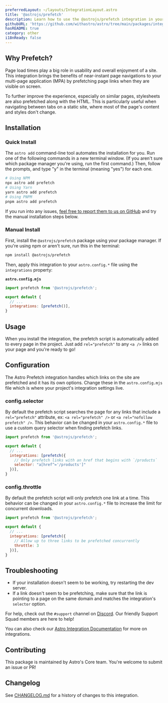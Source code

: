 ```yaml
---
preferredLayout: ~/layouts/IntegrationLayout.astro
title: '@astrojs/prefetch'
description: Learn how to use the @astrojs/prefetch integration in your Astro project.
githubURL: 'https://github.com/withastro/astro/tree/main/packages/integrations/prefetch/'
hasREADME: true
category: other
i18nReady: false
---
```




<DontEditWarning/>

## Why Prefetch?

Page load times play a big role in usability and overall enjoyment of a site. This integration brings the benefits of near-instant page navigations to your multi-page application (MPA) by prefetching page links when they are visible on screen.

To further improve the experience, especially on similar pages, stylesheets are also prefetched along with the HTML. This is particularly useful when navigating between tabs on a static site, where most of the page's content and styles don't change.

## Installation

### Quick Install

The `astro add` command-line tool automates the installation for you. Run one of the following commands in a new terminal window. (If you aren't sure which package manager you're using, run the first command.) Then, follow the prompts, and type "y" in the terminal (meaning "yes") for each one.

```sh
# Using NPM
npx astro add prefetch
# Using Yarn
yarn astro add prefetch
# Using PNPM
pnpm astro add prefetch
```

If you run into any issues, [feel free to report them to us on GitHub](https://github.com/withastro/astro/issues) and try the manual installation steps below.

### Manual Install

First, install the `@astrojs/prefetch` package using your package manager. If you're using npm or aren't sure, run this in the terminal:

```sh
npm install @astrojs/prefetch
```

Then, apply this integration to your `astro.config.*` file using the `integrations` property:

**`astro.config.mjs`**

```js
import prefetch from '@astrojs/prefetch';

export default {
  // ...
  integrations: [prefetch()],
}
```

## Usage

When you install the integration, the prefetch script is automatically added to every page in the project. Just add `rel="prefetch"` to any `<a />` links on your page and you're ready to go!

## Configuration

The Astro Prefetch integration handles which links on the site are prefetched and it has its own options. Change these in the `astro.config.mjs` file which is where your project's integration settings live.

### config.selector

By default the prefetch script searches the page for any links that include a `rel="prefetch"` attribute, ex: `<a rel="prefetch" />` or `<a rel="nofollow prefetch" />`. This behavior can be changed in your `astro.config.*` file to use a custom query selector when finding prefetch links.

```js
import prefetch from '@astrojs/prefetch';

export default {
  // ...
  integrations: [prefetch({
    // Only prefetch links with an href that begins with `/products`
    selector: "a[href^='/products']"
  })],
}
```

### config.throttle

By default the prefetch script will only prefetch one link at a time. This behavior can be changed in your `astro.config.*` file to increase the limit for concurrent downloads.

```js
import prefetch from '@astrojs/prefetch';

export default {
  // ...
  integrations: [prefetch({
    // Allow up to three links to be prefetched concurrently
    throttle: 3
  })],
}
```

## Troubleshooting

*   If your installation doesn't seem to be working, try restarting the dev server.
*   If a link doesn't seem to be prefetching, make sure that the link is pointing to a page on the same domain and matches the integration's `selector` option.

For help, check out the `#support` channel on [Discord](https://astro.build/chat). Our friendly Support Squad members are here to help!

You can also check our [Astro Integration Documentation][astro-integration] for more on integrations.

## Contributing

This package is maintained by Astro's Core team. You're welcome to submit an issue or PR!

## Changelog

See [CHANGELOG.md](https://github.com/withastro/astro/tree/main/packages/integrations/prefetch/CHANGELOG.md) for a history of changes to this integration.

[astro-integration]: /en/guides/integrations-guide/
